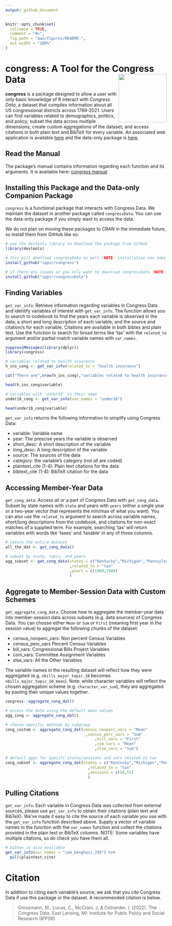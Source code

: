 ```yaml
---
output: github_document
---
```


<!-- README.md is generated from README.Rmd. Please edit that file -->

```r
knitr::opts_chunk$set(
  collapse = TRUE,
  comment = "#>",
  fig.path = "man/figures/README-",
  out.width = "100%"
)
```

# congress: A Tool for the Congress Data <img src="figures/congress.png" height="150" align="right"/>

**congress** is a package designed to allow a user with only basic knowledge of R interact with *Congress Data*, a dataset that compiles information about all US congressional districts across 1789-2021. Users can find variables related to demographics, politics, and policy; subset the data across multiple dimensions; create custom aggregations of the dataset; and access citations in both plain text and BibTeX for every variable. An associated web application is available [here](https://congress.ippsr.msu.edu/congress/) and the data-only package is [here](https://github.com/IPPSR/congressData).

## Read the Manual

The package's manual contains information regarding each function and its arguments. It is available here: [congress manual](congress_1.0_manual.pdf)

## Installing this Package and the Data-only Companion Package

`congress` is a functional package that interacts with Congress Data. We maintain the dataset in another package called `congressData`. You can use the data-only package if you simply want to access the data.

We do not plan on moving these packages to CRAN in the immediate future, so install them from GitHub like so:

```r

# use the devtools library to download the package from GitHub
library(devtools)

# this will download congressData as well (NOTE: installation can take several minutes)
install_github("ippsr/congress")

# if there are issues or you only want to download congressData (NOTE: installation can take several minutes)
install_github("ippsr/congressData")

```

## Finding Variables

`get_var_info`: Retrieve information regarding variables in Congress Data and identify variables of interest with `get_var_info`. The function allows you to search to codebook to find the years each variable is observed in the data; a short and long description of each variable; and the source and citation/s for each variable. Citations are available in both bibtex and plain text. Use the function to search for broad terms like 'tax' with the `related_to` argument and/or partial-match variable names with `var_names`.

```r

suppressMessages(library(dplyr))
library(congress)

# variables related to health insurance
h_ins_cong <- get_var_info(related_to = "health insurance")

cat("There are",nrow(h_ins_cong),"variables related to health insurance in Congress Data")

head(h_ins_cong$variable)

# variables with 'under18' in their name
under18_cong <- get_var_info(var_names = "under18")

head(under18_cong$variable)

```

`get_var_info` returns the following information to simplify using Congress Data: 

- variable: Variable name
- year: The prescise years the variable is observed
- short_desc: A short description of the variable
- long_desc: A long description of the variable
- source: The sources of the data
- category: the variable's category (not all are coded)
- plaintext_cite (1-4): Plain text citations for the data
- bibtext_cite (1-4): BibTeX citation for the data

## Accessing Member-Year Data

`get_cong_data`: Access all or a part of Congress Data with `get_cong_data`. Subset by state names with `state` and years with `years` (either a single year or a two-year vector that represents the min/max of what you want). You can also use the `related_to` argument to search across variable names, short/long descriptions from the codebook, and citations for non-exact matches of a supplied term. For example, searching 'tax' will return variables with words like 'taxes' and 'taxable' in any of those columns. 

```r

# return the entire dataset
all_the_dat <- get_cong_data()

# subset by state, topic, and years
agg_subset <- get_cong_data(states = c("Kentucky","Michigan","Pennsylvania")
                            ,related_to = "tax"
                            ,years = c(1960,1980)
                            )

```

## Aggregate to Member-Session Data with Custom Schemes

`get_aggregate_cong_data`: Choose how to aggregate the member-year data into member-session data across subsets (e.g. data sources) of Congress Data. You can choose either `Mean` or `Sum` or `First` (meaning first year in the session value) to aggregat the following chunks of the dataset:

- census_nonperc_vars: Non percent Census Variables
- census_perc_vars Percent Census Variables
- bill_vars: Congressional Bills Project Variables
- com_vars: Committee Assignment Variables
- else_vars: All the Other Variables

The variable names in the resulting dataset will reflect how they were aggregated (e.g. `nbills_major_topic_10` becomes `nbills_major_topic_10_mean`). Note: while character variables will reflect the chosen aggregation scheme (e.g. `character_var_sum`), they are aggregated by pasting their unique values together.

```r

congress::aggregate_cong_dat()

# access the data using the default mean values
agg_cong <- aggregate_cong_dat()

# choose specific methods by subgroup
cong_custom <- aggregate_cong_dat(census_nonperc_vars = "Mean"
                                   ,census_perc_vars = "Sum"
                                       ,bill_vars = "First"
                                       ,com_vars = "Mean"
                                       ,else_vars = "Sum")

# default aggs for specifc states/sessions and vars related to tax
cong_subset <- aggregate_cong_dat(states = c("Kentucky","Michigan","Pennsylvania")
                                    ,related_to = "tax"
                                    ,sessions = c(50,51)
                                    )

```

## Pulling Citations

`get_var_info`: Each variable in Congress Data was collected from external sources, please use `get_var_info` to obtain their citations (plain text and BibTeX). We've made it easy to cite the source of each variable you use with the `get_var_info` function described above. Supply a vector of variable names to the function with the `var_names` function and collect the citations provided in the plain text or BibTeX columns. NOTE: Some variables have multiple citations, so do check you have them all.

```r

# bibtex is also available
get_var_info(var_names = "com_benghazi_299") %>%
  pull(plaintext_cite)

```

# Citation

In addition to citing each variable's source, we ask that you cite Congress Data if use this package or the dataset. A recommended citation is below.

> Grossmann, M., Lucas, C., McCrain, J, & Ostrander, I. (2022). The Congress Data. East Lansing, MI: Institute for Public Policy and Social Research (IPPSR)

